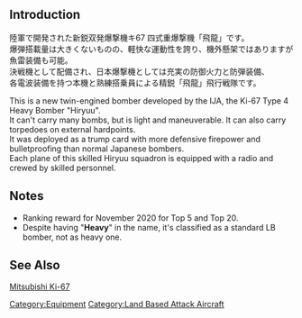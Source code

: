 {{EquipmentInfo}}

==Introduction==
陸軍で開発された新鋭双発爆撃機キ67 四式重爆撃機「飛龍」です。<br>
爆弾搭載量は大きくないものの、軽快な運動性を誇り、機外懸架ではありますが魚雷装備も可能。<br>
決戦機として配備され、日本爆撃機としては充実の防御火力と防弾装備、<br>
各電波装備を持つ本機と熟練搭乗員による精鋭「飛龍」飛行戦隊です。

This is a new twin-engined bomber developed by the IJA, the Ki-67 Type 4 Heavy Bomber "Hiryuu". <br>
It can't carry many bombs, but is light and maneuverable. It can also carry torpedoes on external hardpoints.<br>
It was deployed as a trump card with more defensive firepower and bulletproofing than normal Japanese bombers.<br>
Each plane of this skilled Hiryuu squadron is equipped with a radio and crewed by skilled personnel.

==Notes==
* Ranking reward for November 2020 for Top 5 and Top 20.
* Despite having "'''Heavy'''" in the name, it's classified as a standard LB bomber, not as heavy one.

==See Also==
[[wikipedia:Mitsubishi_Ki-67|Mitsubishi Ki-67]]
{{Equipmentlist}}
[[Category:Equipment]]
[[Category:Land Based Attack Aircraft]]